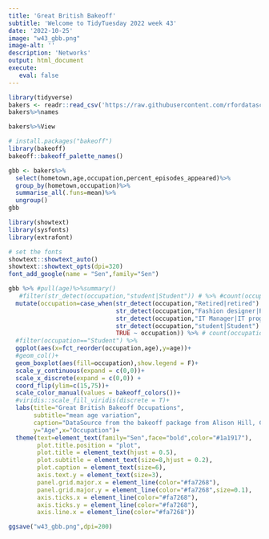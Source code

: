 ```yaml
---
title: 'Great British Bakeoff'
subtitle: 'Welcome to TidyTuesday 2022 week 43'
date: '2022-10-25'
image: "w43_gbb.png"
image-alt: ''
description: 'Networks'
output: html_document
execute: 
   eval: false
---
```






```r
library(tidyverse)
bakers <- readr::read_csv('https://raw.githubusercontent.com/rfordatascience/tidytuesday/master/data/2022/2022-10-25/bakers.csv')
bakers%>%names
```


```r
bakers%>%View
```

```r
# install.packages("bakeoff")
library(bakeoff)
bakeoff::bakeoff_palette_names()
```

```r
gbb <- bakers%>%
  select(hometown,age,occupation,percent_episodes_appeared)%>%
  group_by(hometown,occupation)%>%
  summarise_all(.funs=mean)%>%
  ungroup()
gbb
```


```r
library(showtext)
library(sysfonts)
library(extrafont)

# set the fonts
showtext::showtext_auto()
showtext::showtext_opts(dpi=320)
font_add_google(name = "Sen",family="Sen")

```

```r
gbb %>% #pull(age)%>%summary()
   #filter(str_detect(occupation,"student|Student")) # %>% #count(occupation)
  mutate(occupation=case_when(str_detect(occupation,"Retired|retired") ~ "Retired",
                              str_detect(occupation,"Fashion designer|Fashion Designer") ~ "Fashion Designer",
                              str_detect(occupation,"IT Manager|IT programme manager") ~ "IT Manager",
                              str_detect(occupation,"student|Student") ~ "Student",
                              TRUE ~ occupation)) %>% # count(occupation) %>%View
  #filter(occupation=="Student") %>%
  ggplot(aes(x=fct_reorder(occupation,age),y=age))+
  #geom_col()+
  geom_boxplot(aes(fill=occupation),show.legend = F)+
  scale_y_continuous(expand = c(0,0))+
  scale_x_discrete(expand = c(0,0)) +
  coord_flip(ylim=c(15,75))+
  scale_color_manual(values = bakeoff_colors())+
  #viridis::scale_fill_viridis(discrete = T)+
  labs(title="Great British Bakeoff Occupations",
       subtitle="mean age variation",
       caption="DataSource from the bakeoff package from Alison Hill, Chester Ismay, and Richard Iannone.\n\nDataViz: Federica Gazzelloni (@fgazzelloni)",
       y="Age",x="Occupation")+
  theme(text=element_text(family="Sen",face="bold",color="#1a1917"),
        plot.title.position = "plot",
        plot.title = element_text(hjust = 0.5),
        plot.subtitle = element_text(size=8,hjust = 0.2),
        plot.caption = element_text(size=6),
        axis.text.y = element_text(size=3),
        panel.grid.major.x = element_line(color="#fa7268"),
        panel.grid.major.y = element_line(color="#fa7268",size=0.1),
        axis.ticks.x = element_line(color="#fa7268"),
        axis.ticks.y = element_line(color="#fa7268"),
        axis.line.x = element_line(color="#fa7268"))
```
```r
ggsave("w43_gbb.png",dpi=200)
```

